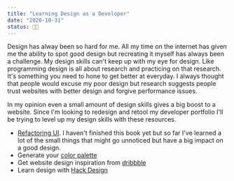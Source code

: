 ```yaml
---
title: "Learning Design as a Developer"
date: "2020-10-31"
status: 👩‍🌾
---
```


Design has alway been so hard for me. All my time on the internet has given me the ability to spot good design but recreating it myself has always been a challenge. My design skills can't keep up with my eye for design. Like programming design is all about research and practicing on that research. It's something you need to hone to get better at everyday. I always thought that people would excuse my poor design but research suggests people trust websites with better design and forgive performance issues.

In my opinion even a small amount of design skills gives a big boost to a website. Since I'm looking to redesign and retool my developer portfolio I'll be trying to level up my design skills with these resources.

- [Refactoring UI](https://refactoringui.com/). I haven't finished this book yet but so far I've learned a lot of the small things that might go unnoticed but have a big impact on a good design.
- Generate your [color palette](https://coolors.co/)
- Get website design inspiration from [dribbble](https://dribbble.com/shots/popular/web-design)
- Learn design with [Hack Design](https://hackdesign.org/)
